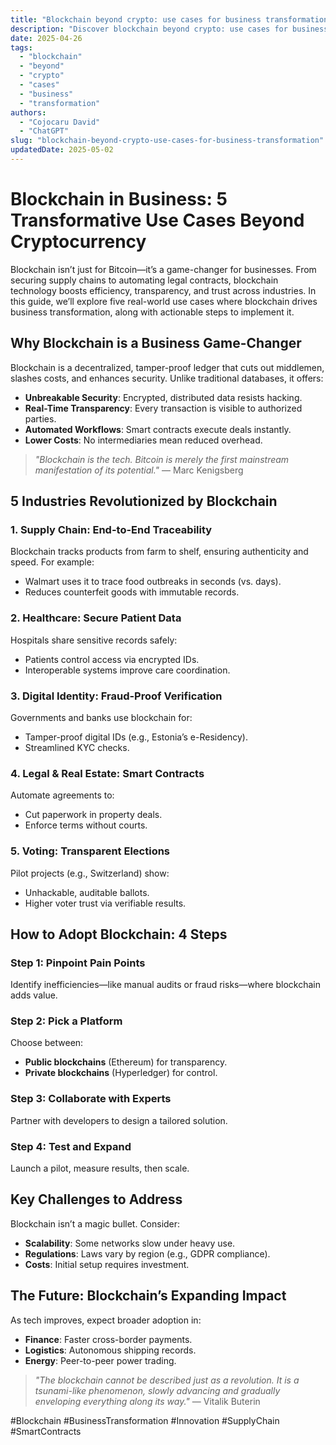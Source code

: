 ```yaml
---
title: "Blockchain beyond crypto: use cases for business transformation"
description: "Discover blockchain beyond crypto: use cases for business transformation with this in-depth guide, providing actionable insights and practical tips to boost your knowledge and results."
date: 2025-04-26
tags:
  - "blockchain"
  - "beyond"
  - "crypto"
  - "cases"
  - "business"
  - "transformation"
authors:
  - "Cojocaru David"
  - "ChatGPT"
slug: "blockchain-beyond-crypto-use-cases-for-business-transformation"
updatedDate: 2025-05-02
---
```


# Blockchain in Business: 5 Transformative Use Cases Beyond Cryptocurrency  

Blockchain isn’t just for Bitcoin—it’s a game-changer for businesses. From securing supply chains to automating legal contracts, blockchain technology boosts efficiency, transparency, and trust across industries. In this guide, we’ll explore five real-world use cases where blockchain drives business transformation, along with actionable steps to implement it.  

## Why Blockchain is a Business Game-Changer  

Blockchain is a decentralized, tamper-proof ledger that cuts out middlemen, slashes costs, and enhances security. Unlike traditional databases, it offers:  

* **Unbreakable Security**: Encrypted, distributed data resists hacking.  
* **Real-Time Transparency**: Every transaction is visible to authorized parties.  
* **Automated Workflows**: Smart contracts execute deals instantly.  
* **Lower Costs**: No intermediaries mean reduced overhead.  

> *"Blockchain is the tech. Bitcoin is merely the first mainstream manifestation of its potential."* — Marc Kenigsberg  

## 5 Industries Revolutionized by Blockchain  

### 1. Supply Chain: End-to-End Traceability  
Blockchain tracks products from farm to shelf, ensuring authenticity and speed. For example:  
* Walmart uses it to trace food outbreaks in seconds (vs. days).  
* Reduces counterfeit goods with immutable records.  

### 2. Healthcare: Secure Patient Data  
Hospitals share sensitive records safely:  
* Patients control access via encrypted IDs.  
* Interoperable systems improve care coordination.  

### 3. Digital Identity: Fraud-Proof Verification  
Governments and banks use blockchain for:  
* Tamper-proof digital IDs (e.g., Estonia’s e-Residency).  
* Streamlined KYC checks.  

### 4. Legal & Real Estate: Smart Contracts  
Automate agreements to:  
* Cut paperwork in property deals.  
* Enforce terms without courts.  

### 5. Voting: Transparent Elections  
Pilot projects (e.g., Switzerland) show:  
* Unhackable, auditable ballots.  
* Higher voter trust via verifiable results.  

## How to Adopt Blockchain: 4 Steps  

### Step 1: Pinpoint Pain Points  
Identify inefficiencies—like manual audits or fraud risks—where blockchain adds value.  

### Step 2: Pick a Platform  
Choose between:  
* **Public blockchains** (Ethereum) for transparency.  
* **Private blockchains** (Hyperledger) for control.  

### Step 3: Collaborate with Experts  
Partner with developers to design a tailored solution.  

### Step 4: Test and Expand  
Launch a pilot, measure results, then scale.  

## Key Challenges to Address  
Blockchain isn’t a magic bullet. Consider:  
* **Scalability**: Some networks slow under heavy use.  
* **Regulations**: Laws vary by region (e.g., GDPR compliance).  
* **Costs**: Initial setup requires investment.  

## The Future: Blockchain’s Expanding Impact  
As tech improves, expect broader adoption in:  
* **Finance**: Faster cross-border payments.  
* **Logistics**: Autonomous shipping records.  
* **Energy**: Peer-to-peer power trading.  

> *"The blockchain cannot be described just as a revolution. It is a tsunami-like phenomenon, slowly advancing and gradually enveloping everything along its way."* — Vitalik Buterin  

#Blockchain #BusinessTransformation #Innovation #SupplyChain #SmartContracts
